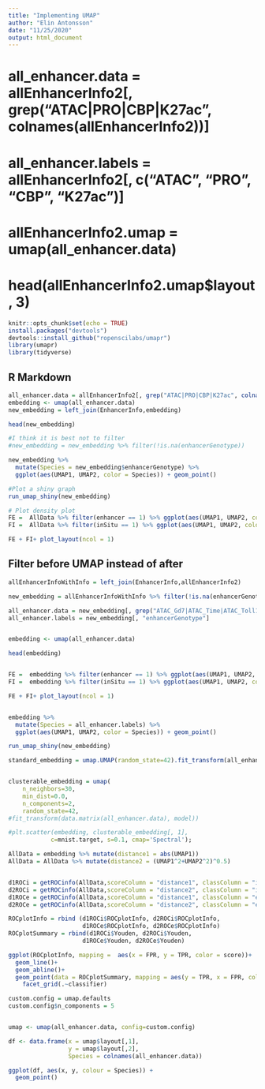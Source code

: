 ```yaml
---
title: "Implementing UMAP"
author: "Elin Antonsson"
date: "11/25/2020"
output: html_document
---
```


# all_enhancer.data = allEnhancerInfo2[, grep("ATAC|PRO|CBP|K27ac", colnames(allEnhancerInfo2))]
# all_enhancer.labels = allEnhancerInfo2[, c("ATAC", "PRO", "CBP", "K27ac")]

# allEnhancerInfo2.umap = umap(all_enhancer.data)
# head(allEnhancerInfo2.umap$layout, 3)

```r
knitr::opts_chunk$set(echo = TRUE)
install.packages("devtools")
devtools::install_github("ropenscilabs/umapr")
library(umapr)
library(tidyverse)
```

## R Markdown

```r
all_enhancer.data = allEnhancerInfo2[, grep("ATAC|PRO|CBP|K27ac", colnames(allEnhancerInfo2))]
embedding <- umap(all_enhancer.data)
new_embedding = left_join(EnhancerInfo,embedding)

head(new_embedding)

#I think it is best not to filter
#new_embedding = new_embedding %>% filter(!is.na(enhancerGenotype))

new_embedding %>% 
  mutate(Species = new_embedding$enhancerGenotype) %>%
  ggplot(aes(UMAP1, UMAP2, color = Species)) + geom_point()

#Plot a shiny graph
run_umap_shiny(new_embedding)

# Plot density plot
FE =  AllData %>% filter(enhancer == 1) %>% ggplot(aes(UMAP1, UMAP2, color = enhancerGenotype )) + geom_point()+ geom_density_2d(AllData,mapping = aes(UMAP1, UMAP2), color= "grey")
FI =  AllData %>% filter(inSitu == 1) %>% ggplot(aes(UMAP1, UMAP2, color = inSituLocation )) + geom_point()+ geom_density_2d(AllData,mapping = aes(UMAP1, UMAP2), color= "grey")

FE + FI+ plot_layout(ncol = 1)

```

## Filter before UMAP instead of after

```r
allEnhancerInfoWithInfo = left_join(EnhancerInfo,allEnhancerInfo2)

new_embedding = allEnhancerInfoWithInfo %>% filter(!is.na(enhancerGenotype))

all_enhancer.data = new_embedding[, grep("ATAC_Gd7|ATAC_Time|ATAC_Toll10b|ATAC_Toll9|PRO_Gd7|PRO_Toll10b|PRO_Toll9|PRO_Time|CBP_Gd7|CBP_Toll10b|CBP_Toll9|K27ac_Gd7|K27ac_Toll10b|K27ac_Toll9", colnames(new_embedding))]
all_enhancer.labels = new_embedding[, "enhancerGenotype"]


embedding <- umap(all_enhancer.data)

head(embedding)


FE =  embedding %>% filter(enhancer == 1) %>% ggplot(aes(UMAP1, UMAP2, color = enhancerGenotype )) + geom_point()+ geom_density_2d(AllData,mapping = aes(UMAP1, UMAP2), color= "grey")
FI =  embedding %>% filter(inSitu == 1) %>% ggplot(aes(UMAP1, UMAP2, color = inSituLocation )) + geom_point()+ geom_density_2d(AllData,mapping = aes(UMAP1, UMAP2), color= "grey")

FE + FI+ plot_layout(ncol = 1)


embedding %>% 
  mutate(Species = all_enhancer.labels) %>%
  ggplot(aes(UMAP1, UMAP2, color = Species)) + geom_point()

run_umap_shiny(new_embedding)

```

```r

standard_embedding = umap.UMAP(random_state=42).fit_transform(all_enhancer.data)


clusterable_embedding = umap(
    n_neighbors=30,
    min_dist=0.0,
    n_components=2,
    random_state=42,
#fit_transform(data.matrix(all_enhancer.data), model))

#plt.scatter(embedding, clusterable_embedding[, 1],
            c=mnist.target, s=0.1, cmap='Spectral');

```

```r
AllData = embedding %>% mutate(distance1 = abs(UMAP1))
AllData = AllData %>% mutate(distance2 = (UMAP1^2+UMAP2^2)^0.5)


d1ROCi = getROCinfo(AllData,scoreColumn = "distance1", classColumn = "inSitu")
d2ROCi = getROCinfo(AllData,scoreColumn = "distance2", classColumn = "inSitu")
d1ROCe = getROCinfo(AllData,scoreColumn = "distance1", classColumn = "enhancer")
d2ROCe = getROCinfo(AllData,scoreColumn = "distance2", classColumn = "enhancer")

ROCplotInfo = rbind (d1ROCi$ROCplotInfo, d2ROCi$ROCplotInfo,
                     d1ROCe$ROCplotInfo, d2ROCe$ROCplotInfo)
ROCplotSummary = rbind(d1ROCi$Youden, d2ROCi$Youden,
                     d1ROCe$Youden, d2ROCe$Youden)

ggplot(ROCplotInfo, mapping =  aes(x = FPR, y = TPR, color = score))+
  geom_line()+
  geom_abline()+
  geom_point(data = ROCplotSummary, mapping = aes(y = TPR, x = FPR, color = score ), size = 4) +
    facet_grid(.~classifier)
```

```r
custom.config = umap.defaults
custom.config$n_components = 5


umap <- umap(all_enhancer.data, config=custom.config)

df <- data.frame(x = umap$layout[,1],
                 y = umap$layout[,2],
                 Species = colnames(all_enhancer.data))

ggplot(df, aes(x, y, colour = Species)) +
  geom_point()

```

